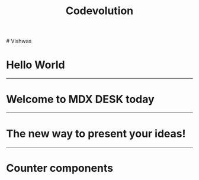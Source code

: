 

<Header>

# Codevolution

</Header>
<Footer>
# Vishwas
</Footer>


# Hello World

-------

# Welcome to MDX DESK today

-------

# The new way to present your ideas!

-----
# Counter components

<Counter />